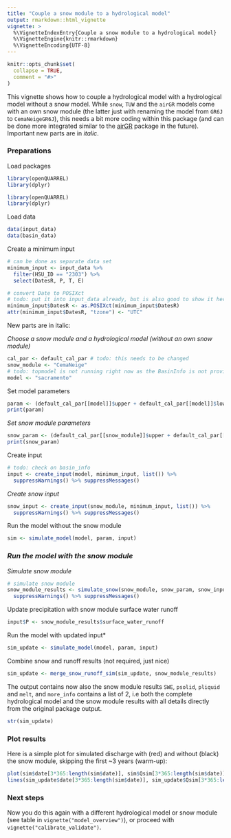 ```yaml
---
title: "Couple a snow module to a hydrological model"
output: rmarkdown::html_vignette
vignette: >
  %\VignetteIndexEntry{Couple a snow module to a hydrological model}
  %\VignetteEngine{knitr::rmarkdown}
  %\VignetteEncoding{UTF-8}
---
```


```r
knitr::opts_chunk$set(
  collapse = TRUE,
  comment = "#>"
)
```

This vignette shows how to couple a hydrological model with a hydrological model without a snow model.
While `snow`, `TUW` and the `airGR` models come with an own snow module (the latter just with renaming the model from `GR6J` to `CemaNeigeGR6J`), this needs a bit more coding within this package (and can be done more integrated similar to the [airGR](https://rdrr.io/cran/airGR/) package in the future). Important new parts are in *italic*.

### Preparations

Load packages

```r
library(openQUARREL)
library(dplyr)
```

```r
library(openQUARREL)
library(dplyr)
```

Load data
```r
data(input_data)
data(basin_data)
```

Create a minimum input
```r
# can be done as separate data set
minimum_input <- input_data %>% 
  filter(HSU_ID == "2303") %>% 
  select(DatesR, P, T, E)

# convert Date to POSIXct
# todo: put it into input_data already, but is also good to show it here
minimum_input$DatesR <- as.POSIXct(minimum_input$DatesR)
attr(minimum_input$DatesR, "tzone") <- "UTC"
```

New parts are in italic:

*Choose a snow module and a hydrological model (without an own snow module)*
```r
cal_par <- default_cal_par # todo: this needs to be changed
snow_module <- "CemaNeige"
# todo: topmodel is not running right now as the BasinInfo is not provided in example data
model <- "sacramento"
```

Set model parameters
```r
param <- (default_cal_par[[model]]$upper + default_cal_par[[model]]$lower) / 2
print(param)
```

*Set snow module parameters*
```r
snow_param <- (default_cal_par[[snow_module]]$upper + default_cal_par[[snow_module]]$lower) / 2
print(snow_param)
```

Create input 
```r
# todo: check on basin_info
input <- create_input(model, minimum_input, list()) %>% 
  suppressWarnings() %>% suppressMessages()
```

*Create snow input*
```r
snow_input <- create_input(snow_module, minimum_input, list()) %>% 
  suppressWarnings() %>% suppressMessages()
```

Run the model without the snow module
```r
sim <- simulate_model(model, param, input)
```

### *Run the model with the snow module*
*Simulate snow module*
```r
# simulate snow module
snow_module_results <- simulate_snow(snow_module, snow_param, snow_input) %>% 
  suppressWarnings() %>% suppressMessages()
```

Update precipitation with snow module surface water runoff
```r
input$P <- snow_module_results$surface_water_runoff
```

Run the model with updated input*
```r
sim_update <- simulate_model(model, param, input)
```


Combine snow and runoff results (not required, just nice)
```r
sim_update <- merge_snow_runoff_sim(sim_update, snow_module_results)
```

The output contains now also the snow module results `SWE`, `psolid`, `pliquid` and `melt`, and `more_info` contains a list of 2, i.e both the complete hydrological model and the snow module results with all details directly from the original package output.
```r
str(sim_update)
```

### Plot results
Here is a simple plot for simulated discharge with (red) and without (black) the snow module, skipping the first ~3 years (warm-up):
```r
plot(sim$date[3*365:length(sim$date)], sim$Qsim[3*365:length(sim$date)], type = "l", main = "Simulated Discharge", ylab = "Q [mm/d]", xlab = "Date")
lines(sim_update$date[3*365:length(sim$date)], sim_update$Qsim[3*365:length(sim$date)], col="red")

```

### Next steps
Now you do this again with a different hydrological model or snow module (see table in `vignette("model_overview")`), or proceed with  `vignette("calibrate_validate")`. 


